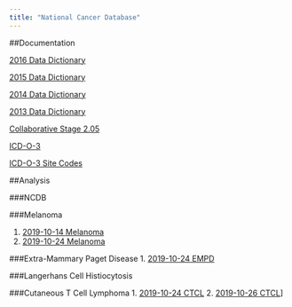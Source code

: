 ```yaml
---
title: "National Cancer Database"
---
```


##Documentation

[2016 Data Dictionary](../PUF_Supplemental_Documentation.pdf)

[2015 Data Dictionary](../2015_PUF_Data_Dictionary.pdf)

[2014 Data Dictionary](../2014_PUF_Data_Dictionary.pdf)

[2013 Data Dictionary](../2013_PUF_Data_Dictionary.pdf)

[Collaborative Stage 2.05](https://cancerstaging.org/cstage/schema/Pages/version0205.aspx)

[ICD-O-3](../ICD-O-3.pdf)

[ICD-O-3 Site Codes](../icd-o-3-site-text.pdf)

##Analysis

###NCDB

###Melanoma

1. [2019-10-14 Melanoma](../20191014_Melanoma_ACA_nb.nb.html)
2. [2019-10-24 Melanoma](../20191024_Melanoma_ACA_nb.nb.html)


###Extra-Mammary Paget Disease
1. [2019-10-24 EMPD](../20191024_EMPD.nb.html)

###Langerhans Cell Histiocytosis


###Cutaneous T Cell Lymphoma
1. [2019-10-24 CTCL](../20191024_CTCL.nb.html)
2. [2019-10-26 CTCL](../20191026_CTCL.nb.html)]
